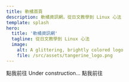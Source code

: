 ```yaml
---
title: 軟橘首頁
description: 軟橘資訊網，從日文教學到 Linux 心法
template: splash
hero:
  title: '軟橘資訊網'
  tagline: 從日文教學到 Linux 心法
  image:
    alt: A glittering, brightly colored logo
    file: /src/assets/tangerine_logo.png
---
```


<CardGrid stagger>
  <Card title="日文教學" icon="translate">
    <LinkButton
      href="/jp-grammar/keigo/"
      variant="secondary"
      icon="right-arrow"
    >
      點我前往
    </LinkButton>
  </Card>
  <Card title="Linux 心法" icon="linux">
    Under construction...
  </Card>
  <Card title="舊文避難所（暫）" icon="astro">
    <LinkButton
      href="/blog/"
      variant="secondary"
      icon="right-arrow"
    >
      點我前往
    </LinkButton>
  </Card>
</CardGrid>